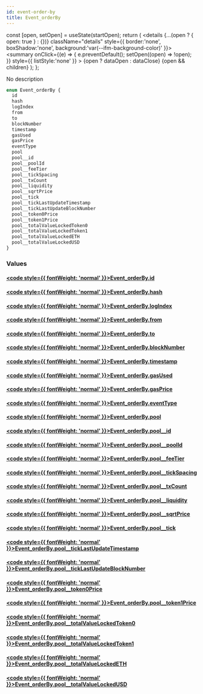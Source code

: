 ```yaml
---
id: event-order-by
title: Event_orderBy
---
```









  const [open, setOpen] = useState(startOpen);
  return (
    <details {...(open ? { open: true } : {})} className="details" style={{ border:'none', boxShadow:'none', background:'var(--ifm-background-color)' }}>
      <summary
        onClick={(e) => {
          e.preventDefault();
          setOpen((open) => !open);
        }}
        style={{ listStyle:'none' }}
      >
      {open ? dataOpen : dataClose}
      </summary>
      {open && children}
    </details>
  );
};








No description


```graphql
enum Event_orderBy {
  id
  hash
  logIndex
  from
  to
  blockNumber
  timestamp
  gasUsed
  gasPrice
  eventType
  pool
  pool__id
  pool__poolId
  pool__feeTier
  pool__tickSpacing
  pool__txCount
  pool__liquidity
  pool__sqrtPrice
  pool__tick
  pool__tickLastUpdateTimestamp
  pool__tickLastUpdateBlockNumber
  pool__token0Price
  pool__token1Price
  pool__totalValueLockedToken0
  pool__totalValueLockedToken1
  pool__totalValueLockedETH
  pool__totalValueLockedUSD
}
```




### Values

#### [<code style={{ fontWeight: 'normal' }}>Event_orderBy.<b>id</b></code>](#)  
> 
> 
> 
> 

#### [<code style={{ fontWeight: 'normal' }}>Event_orderBy.<b>hash</b></code>](#)  
> 
> 
> 
> 

#### [<code style={{ fontWeight: 'normal' }}>Event_orderBy.<b>logIndex</b></code>](#)  
> 
> 
> 
> 

#### [<code style={{ fontWeight: 'normal' }}>Event_orderBy.<b>from</b></code>](#)  
> 
> 
> 
> 

#### [<code style={{ fontWeight: 'normal' }}>Event_orderBy.<b>to</b></code>](#)  
> 
> 
> 
> 

#### [<code style={{ fontWeight: 'normal' }}>Event_orderBy.<b>blockNumber</b></code>](#)  
> 
> 
> 
> 

#### [<code style={{ fontWeight: 'normal' }}>Event_orderBy.<b>timestamp</b></code>](#)  
> 
> 
> 
> 

#### [<code style={{ fontWeight: 'normal' }}>Event_orderBy.<b>gasUsed</b></code>](#)  
> 
> 
> 
> 

#### [<code style={{ fontWeight: 'normal' }}>Event_orderBy.<b>gasPrice</b></code>](#)  
> 
> 
> 
> 

#### [<code style={{ fontWeight: 'normal' }}>Event_orderBy.<b>eventType</b></code>](#)  
> 
> 
> 
> 

#### [<code style={{ fontWeight: 'normal' }}>Event_orderBy.<b>pool</b></code>](#)  
> 
> 
> 
> 

#### [<code style={{ fontWeight: 'normal' }}>Event_orderBy.<b>pool__id</b></code>](#)  
> 
> 
> 
> 

#### [<code style={{ fontWeight: 'normal' }}>Event_orderBy.<b>pool__poolId</b></code>](#)  
> 
> 
> 
> 

#### [<code style={{ fontWeight: 'normal' }}>Event_orderBy.<b>pool__feeTier</b></code>](#)  
> 
> 
> 
> 

#### [<code style={{ fontWeight: 'normal' }}>Event_orderBy.<b>pool__tickSpacing</b></code>](#)  
> 
> 
> 
> 

#### [<code style={{ fontWeight: 'normal' }}>Event_orderBy.<b>pool__txCount</b></code>](#)  
> 
> 
> 
> 

#### [<code style={{ fontWeight: 'normal' }}>Event_orderBy.<b>pool__liquidity</b></code>](#)  
> 
> 
> 
> 

#### [<code style={{ fontWeight: 'normal' }}>Event_orderBy.<b>pool__sqrtPrice</b></code>](#)  
> 
> 
> 
> 

#### [<code style={{ fontWeight: 'normal' }}>Event_orderBy.<b>pool__tick</b></code>](#)  
> 
> 
> 
> 

#### [<code style={{ fontWeight: 'normal' }}>Event_orderBy.<b>pool__tickLastUpdateTimestamp</b></code>](#)  
> 
> 
> 
> 

#### [<code style={{ fontWeight: 'normal' }}>Event_orderBy.<b>pool__tickLastUpdateBlockNumber</b></code>](#)  
> 
> 
> 
> 

#### [<code style={{ fontWeight: 'normal' }}>Event_orderBy.<b>pool__token0Price</b></code>](#)  
> 
> 
> 
> 

#### [<code style={{ fontWeight: 'normal' }}>Event_orderBy.<b>pool__token1Price</b></code>](#)  
> 
> 
> 
> 

#### [<code style={{ fontWeight: 'normal' }}>Event_orderBy.<b>pool__totalValueLockedToken0</b></code>](#)  
> 
> 
> 
> 

#### [<code style={{ fontWeight: 'normal' }}>Event_orderBy.<b>pool__totalValueLockedToken1</b></code>](#)  
> 
> 
> 
> 

#### [<code style={{ fontWeight: 'normal' }}>Event_orderBy.<b>pool__totalValueLockedETH</b></code>](#)  
> 
> 
> 
> 

#### [<code style={{ fontWeight: 'normal' }}>Event_orderBy.<b>pool__totalValueLockedUSD</b></code>](#)  
> 
> 
> 
> 





